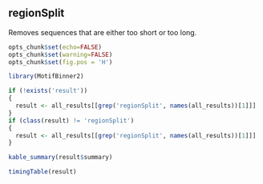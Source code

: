 ## regionSplit

Removes sequences that are either too short or too long.

```r
opts_chunk$set(echo=FALSE)
opts_chunk$set(warning=FALSE)
opts_chunk$set(fig.pos = 'H')

library(MotifBinner2)

if (!exists('result'))
{
  result <- all_results[[grep('regionSplit', names(all_results))[1]]]
}
if (class(result) != 'regionSplit')
{
  result <- all_results[[grep('regionSplit', names(all_results))[1]]]
}
```

```r
kable_summary(result$summary)

timingTable(result)
```

